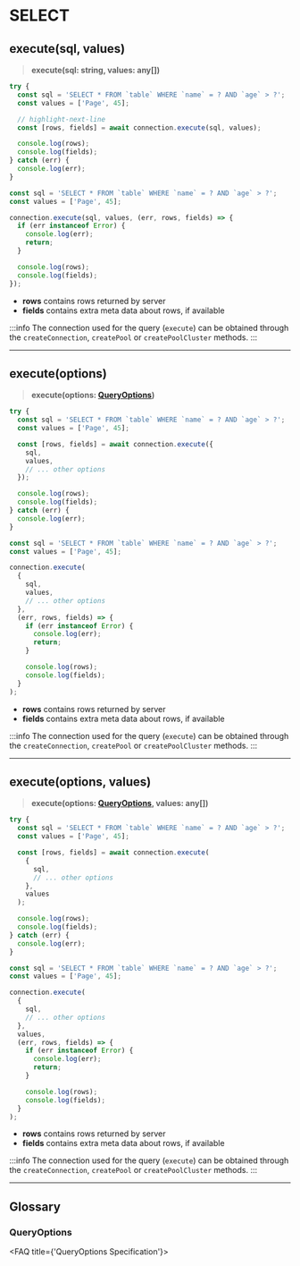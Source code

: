 
# SELECT

## execute(sql, values)

> **execute(sql: string, values: any[])**

<Tabs>
  <TabItem value='promise.js' default>

```js
try {
  const sql = 'SELECT * FROM `table` WHERE `name` = ? AND `age` > ?';
  const values = ['Page', 45];

  // highlight-next-line
  const [rows, fields] = await connection.execute(sql, values);

  console.log(rows);
  console.log(fields);
} catch (err) {
  console.log(err);
}
```

  </TabItem>
  <TabItem value='callback.js'>

```js
const sql = 'SELECT * FROM `table` WHERE `name` = ? AND `age` > ?';
const values = ['Page', 45];

connection.execute(sql, values, (err, rows, fields) => {
  if (err instanceof Error) {
    console.log(err);
    return;
  }

  console.log(rows);
  console.log(fields);
});
```

  </TabItem>
</Tabs>

- **rows** contains rows returned by server
- **fields** contains extra meta data about rows, if available

:::info
The connection used for the query (`execute`) can be obtained through the `createConnection`, `createPool` or `createPoolCluster` methods.
:::

---

## execute(options)

> **execute(options: [QueryOptions](#queryoptions))**

<Tabs>
  <TabItem value='promise.js' default>

```js
try {
  const sql = 'SELECT * FROM `table` WHERE `name` = ? AND `age` > ?';
  const values = ['Page', 45];

  const [rows, fields] = await connection.execute({
    sql,
    values,
    // ... other options
  });

  console.log(rows);
  console.log(fields);
} catch (err) {
  console.log(err);
}
```

  </TabItem>
  <TabItem value='callback.js'>

```js
const sql = 'SELECT * FROM `table` WHERE `name` = ? AND `age` > ?';
const values = ['Page', 45];

connection.execute(
  {
    sql,
    values,
    // ... other options
  },
  (err, rows, fields) => {
    if (err instanceof Error) {
      console.log(err);
      return;
    }

    console.log(rows);
    console.log(fields);
  }
);
```

  </TabItem>
</Tabs>

- **rows** contains rows returned by server
- **fields** contains extra meta data about rows, if available

:::info
The connection used for the query (`execute`) can be obtained through the `createConnection`, `createPool` or `createPoolCluster` methods.
:::

---

## execute(options, values)

> **execute(options: [QueryOptions](#queryoptions), values: any[])**

<Tabs>
  <TabItem value='promise.js' default>

```js
try {
  const sql = 'SELECT * FROM `table` WHERE `name` = ? AND `age` > ?';
  const values = ['Page', 45];

  const [rows, fields] = await connection.execute(
    {
      sql,
      // ... other options
    },
    values
  );

  console.log(rows);
  console.log(fields);
} catch (err) {
  console.log(err);
}
```

  </TabItem>
  <TabItem value='callback.js'>

```js
const sql = 'SELECT * FROM `table` WHERE `name` = ? AND `age` > ?';
const values = ['Page', 45];

connection.execute(
  {
    sql,
    // ... other options
  },
  values,
  (err, rows, fields) => {
    if (err instanceof Error) {
      console.log(err);
      return;
    }

    console.log(rows);
    console.log(fields);
  }
);
```

  </TabItem>
</Tabs>

- **rows** contains rows returned by server
- **fields** contains extra meta data about rows, if available

:::info
The connection used for the query (`execute`) can be obtained through the `createConnection`, `createPool` or `createPoolCluster` methods.
:::

---

## Glossary

### QueryOptions

<FAQ title={'QueryOptions Specification'}>
  <ExternalCodeEmbed
    language='ts'
    url='https://raw.githubusercontent.com/sidorares/node-mysql2/master/typings/mysql/lib/protocol/sequences/Query.d.ts'
    extractMethod='QueryOptions'
    methodType='interface'
  />
</FAQ>

